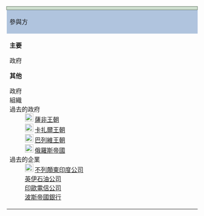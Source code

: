 {| class="navbox collapsible autocollapse"
|-
! colspan="4" style="background: #ccddcc; border: 1px solid #667766" | {{tnavbar-collapsible|[[伊朗-英國關係]]|伊朗-英國關係}}
|- 
! style="background:#B0C4DE; width: 25%;" | 參與方
! style="background:#B0C4DE; width: 25%;" | 人物
! style="background:#B0C4DE; width: 25%;" | 衝突
! style="background:#B0C4DE; width: 25%;" | 外交
|-style="vertical-align:top; text-align:left;"
|
'''主要'''

;政府
:{{Flag|United Kingdom}}
:{{Flag|Iran}}

'''其他'''

;政府
:{{Flag|United States}}
;組織
:{{Flag|United Nations}}
:{{Flag|EU}}
;過去的政府
:[[Image:Flag of Shah Tahmasp I.svg|22px]] [[薩非王朝]]
:[[Image:Flag of Agha Mohammad Khan.svg|22px]] [[卡扎爾王朝]]
:[[Image:Flag of Iran (1964).svg|22px]] [[巴列維王朝]]
:{{Flag|大英帝國}}
:[[Image:Coat of Arms of Russian Empire.svg|22px]] [[俄羅斯帝國]]
:{{Flag|Soviet Union}}
:{{Flag|German Empire}}
;過去的企業
:[[Image:British East India Company flag.svg|22px]] [[不列顛東印度公司]]
:[[英伊石油公司]]
:[[印歐電信公司]]
:[[波斯帝國銀行]]
|

'''16世紀'''<br />
{{Flagicon|England}} [[安東尼·詹金森]]<br />
'''17世紀'''<br />
[[Image:Flag of Shah Tahmasp I.svg|22px]] [[阿拔斯一世 (波斯)|阿拔斯一世]]<br />
[[File:Union flag 1606 (Kings Colors).svg|22px]] [[羅伯特·舍里]]<br />
[[File:Union flag 1606 (Kings Colors).svg|22px]] [[安東尼·舍里]]<br />
'''18世紀'''<br />
'''19世紀'''<br />
[[Image:Flag of Agha Mohammad Khan.svg|22px]] [[法特赫-阿里沙·卡扎爾|法特赫-阿里沙]]<br />
{{Flagicon|United Kingdom}} [[約翰·馬爾科姆]]<br />
{{Flagicon|United Kingdom}} [[威廉·烏斯利]]<br />
[[Image:Flag of Agha Mohammad Khan.svg|22px]] [[納賽爾丁·沙]]<br />
{{Flagicon|United Kingdom}} [[弗雷德里克·約翰·戈德斯米德]]<br />
[[Image:Flag of Agha Mohammad Khan.svg|22px]] [[保羅·路透]]<br />
[[Image:Flag of Agha Mohammad Khan.svg|22px]] [[米爾扎·穆罕默德·哈桑·侯賽尼·設拉子|米爾扎·設拉子]]<br />
{{Flagicon|United Kingdom}} [[威廉·諾克斯·達西]]<br />

'''20世紀'''<br />
{{Flagicon|United States}} [[威廉·摩根·舒斯特]]<br />
{{Flagicon|German Empire}} [[威廉·瓦思穆斯]]<br />
{{Flagicon|United Kingdom}} [[喬治·寇松，第一代凱德爾斯頓的寇松侯爵|喬治·寇松]]<br />
{{Flagicon|United Kingdom}} [[埃德蒙·艾恩賽德，第一代艾恩賽德男爵|埃德蒙·艾恩賽德]]<br />
[[Image:Flag of Agha Mohammad Khan.svg|22px]] [[賽義德·焦爾丁·塔巴塔巴]]<br />
{{Flagicon|Iran|1964}} [[禮薩·巴列維]]<br />
{{Flagicon|Iran|1964}} [[阿卜杜勒侯賽因·泰穆爾塔什]]<br />
{{Flagicon|United Kingdom}} [[溫斯頓·丘吉爾]]<br />
{{Flagicon|USSR}} [[史太林]]<br />
{{Flagicon|United States}} [[富蘭克林·德拉諾·羅斯福]]<br />
{{Flagicon|Iran|1964}} [[穆罕默德·禮薩·巴列維]]<br />
{{Flagicon|Iran|1964}} [[穆罕默德·摩薩台]]<br />
{{Flagicon|Iran|1964}} [[侯賽因·法特米]]<br />
{{Flagicon|Iran|1964}} [[阿布-卡西姆·卡沙尼]]<br />
{{Flagicon|Iran}} [[魯霍拉·穆薩維·霍梅尼|魯霍拉·霍梅尼]]<br />
{{Flagicon|United Kingdom}} [[薩爾曼·魯西迪]]<br />

|
[[攻佔奧爾穆茲 (1622年)]]<br />
[[英波戰爭]]<br />
[[煙草抗議]]<br />
[[伊斯凡特月29日政變]]<br />
[[征服波斯]]<br />
[[英蘇入侵伊朗]]<br />
[[1953年伊朗政變|阿賈克斯行動]]<br />
[[阿巴丹危機]]<br />
[[2004年伊朗扣留皇家海軍士兵事件]]<br />
[[2007年伊朗扣留皇家海軍士兵事件]]<br />
[[1979年後伊朗-美國關係|目前的國際糾爭]]<br />
|
[[波斯出使歐洲使團 (1599年-1602年)]]<br />
[[波斯出使歐洲使團 (1609年-1615年)]]<br />
[[1801年英波條約]]<br /> 
[[1809年英波條約]]<br /> 
[[大博弈]]<br />
[[1812年英波條約]]<br />
[[1857年巴黎條約]]<br />
[[路透共識]]<br />
[[英俄條約]]<br />
[[英波協定]]<br />
[[德黑蘭會議]]<br />
|}